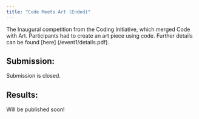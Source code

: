 ```yaml
---
title: "Code Meets Art (Ended)"
---
```


The Inaugural competition from the Coding Initiative, which merged Code with Art. 
Participants had to create an art piece using code. Further details can be found [here] (/event1/details.pdf).


## **Submission:**


Submission is closed.


## **Results:**


Will be published soon!
